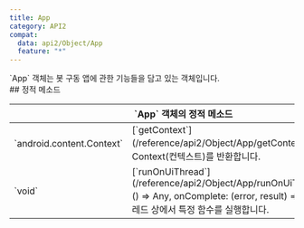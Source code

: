 ```yaml
---
title: App
category: API2
compat:
  data: api2/Object/App
  feature: "*"
---
```


<Section>
  `App` 객체는 봇 구동 앱에 관한 기능들을 담고 있는 객체입니다.
</Section>
<Section>
  ## 정적 메소드

  <Table>
    <Thead>
      <Tr>
        <Th colSpan="2">`App` 객체의 정적 메소드</Th>
      </Tr>
    </Thead>
    <Tbody>
      <Tr>
        <Td><span>`android.content.Context`</span></Td>
        <Td>
          [`getContext`](/reference/api2/Object/App/getContext)`()` \
          앱의 Context(컨텍스트)를 반환합니다.
        </Td>
      </Tr>
      <Tr>
        <Td><span>`void`</span></Td>
        <Td>
          [`runOnUiThread`](/reference/api2/Object/App/runOnUiThread)`(task: () => Any, onComplete: (error, result) => Any)` \
          UI쓰레드 상에서 특정 함수를 실행합니다.
        </Td>
      </Tr>
    </Tbody>
  </Table>
</Section>